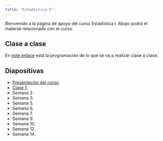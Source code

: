 ```yaml
---
title: "Estadística I"
---
```


Bienvenido a la página de apoyo del curso Estadística I. Abajo podrá el material relacionado con el curso.

## Clase a clase

En [este enlace]() está la programación de lo que se va a realizar clase a clase.

## Diapositivas

- [Presentación del curso]().
- [Clase 1]().
- Semana 2.
- Semana 3.
- Semana 5.
- Semana 6.
- Semana 7.
- Semana 9.
- Semana 10.
- Semana 12.
- Semana 14.

